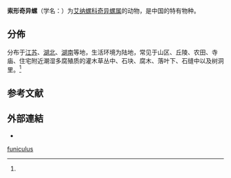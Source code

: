 {{Speciesbox
 | genus = Mirus
| species = funiculus
 | authority = (Heude, 1882){{r|id10986}}
}}

'''索形奇异螺'''（学名：{{lang|la|''Mirus funiculus''}}）为[[艾纳螺科|艾纳螺科]][[奇异螺属|奇异螺属]]的动物，是中国的特有物种{{r|id10986|zheconanimal}}。

==分佈==
分布于[[江苏|江苏]]、[[湖北|湖北]]、[[湖南|湖南]]等地，生活环境为陆地，常见于山区、丘陵、农田、寺庙、住宅附近潮湿多腐殖质的灌木草丛中、石块、腐木、落叶下、石缝中以及树洞里。<ref name='id10986'/>

==参考文献==
{{reflist|refs=
<ref name='id10986'>{{cite web
 | url =http://www.bioinfo.cn/db05/BjdwSpecies.php?action=view&id=10986| deadurl =yes
 | archiveurl =https://web.archive.org/web/20160305101251/http://www.bioinfo.cn/db05/BjdwSpecies.php?action=view&id=10986
 | title =索形奇异螺| work =《中国动物物种编目数据库》
 | publisher =中国科学院微生物研究所| author =中国科学院动物研究所
 | access-date =2009-04-28| archive-date =2016-03-05}}</ref>
<ref name="zheconanimal">{{cite book
 |title=中国经济动物志 |volume=陆生软体动物
 |editor1=[[陈德牛|陈德牛]] |editor2=[[高家祥|高家祥]] |year=1987
 |publisher=[[科学出版社|科学出版社]] |pages=186页 |language=zh-hans }}</ref>
}}

==外部連結==
*{{Wikispecies-inline|Mirus funiculus}}
{{Taxonbar|from=Q15227302}}

[[Category:奇异螺属|funiculus]]


{{软体动物小作品}}